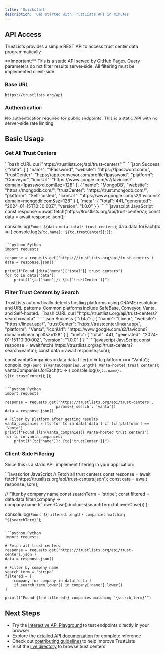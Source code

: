 ```yaml
---
title: 'Quickstart'
description: 'Get started with TrustLists API in minutes'
---
```


## API Access

TrustLists provides a simple REST API to access trust center data programmatically.

<Warning>
**Important:** This is a static API served by GitHub Pages. Query parameters do not filter results server-side. All filtering must be implemented client-side.
</Warning>

### Base URL

```
https://trustlists.org/api
```

### Authentication

<Note>
No authentication required for public endpoints. This is a static API with no server-side rate limiting.
</Note>

## Basic Usage

### Get All Trust Centers

<RequestExample>
```bash cURL
curl "https://trustlists.org/api/trust-centers"
```
</RequestExample>

<ResponseExample>
```json Success
{
  "data": [
    {
      "name": "1Password",
      "website": "https://1password.com/",
      "trustCenter": "https://app.conveyor.com/profile/1password",
      "platform": "Conveyor",
      "iconUrl": "https://www.google.com/s2/favicons?domain=1password.com&sz=128"
    },
    {
      "name": "MongoDB",
      "website": "https://mongodb.com/",
      "trustCenter": "https://trust.mongodb.com/",
      "platform": "Self-hosted",
      "iconUrl": "https://www.google.com/s2/favicons?domain=mongodb.com&sz=128"
    }
  ],
  "meta": {
    "total": 441,
    "generated": "2024-01-15T10:30:00Z",
    "version": "1.0.0"
  }
}
```
</ResponseExample>

<CodeGroup>
```javascript JavaScript
const response = await fetch('https://trustlists.org/api/trust-centers');
const data = await response.json();

console.log(`Found ${data.meta.total} trust centers`);
data.data.forEach(tc => {
  console.log(`${tc.name}: ${tc.trustCenter}`);
});
```

```python Python
import requests

response = requests.get('https://trustlists.org/api/trust-centers')
data = response.json()

print(f"Found {data['meta']['total']} trust centers")
for tc in data['data']:
    print(f"{tc['name']}: {tc['trustCenter']}")
```
</CodeGroup>

### Filter Trust Centers by Search

<Tip>
TrustLists automatically detects hosting platforms using CNAME resolution and URL patterns. Common platforms include SafeBase, Conveyor, Vanta, and Self-hosted.
</Tip>

<RequestExample>
```bash cURL
curl "https://trustlists.org/api/trust-centers?search=vanta"
```
</RequestExample>

<ResponseExample>
```json Success
{
  "data": [
    {
      "name": "Linear",
      "website": "https://linear.app/",
      "trustCenter": "https://trustcenter.linear.app/",
      "platform": "Vanta",
      "iconUrl": "https://www.google.com/s2/favicons?domain=linear.app&sz=128"
    }
  ],
  "meta": {
    "total": 441,
    "generated": "2024-01-15T10:30:00Z",
    "version": "1.0.0"
  }
}
```
</ResponseExample>

<CodeGroup>
```javascript JavaScript
const response = await fetch('https://trustlists.org/api/trust-centers?search=vanta');
const data = await response.json();

const vantaCompanies = data.data.filter(tc => tc.platform === 'Vanta');
console.log(`Found ${vantaCompanies.length} Vanta-hosted trust centers`);
vantaCompanies.forEach(tc => {
  console.log(`${tc.name}: ${tc.trustCenter}`);
});
```

```python Python
import requests

response = requests.get('https://trustlists.org/api/trust-centers', 
                       params={'search': 'vanta'})
data = response.json()

# Filter by platform after getting results
vanta_companies = [tc for tc in data['data'] if tc['platform'] == 'Vanta']
print(f"Found {len(vanta_companies)} Vanta-hosted trust centers")
for tc in vanta_companies:
    print(f"{tc['name']}: {tc['trustCenter']}")
```
</CodeGroup>

### Client-Side Filtering

Since this is a static API, implement filtering in your application:

<CodeGroup>
```javascript JavaScript
// Fetch all trust centers
const response = await fetch('https://trustlists.org/api/trust-centers.json');
const data = await response.json();

// Filter by company name
const searchTerm = 'stripe';
const filtered = data.data.filter(company => 
  company.name.toLowerCase().includes(searchTerm.toLowerCase())
);

console.log(`Found ${filtered.length} companies matching "${searchTerm}"`);
```

```python Python
import requests

# Fetch all trust centers
response = requests.get('https://trustlists.org/api/trust-centers.json')
data = response.json()

# Filter by company name
search_term = 'stripe'
filtered = [
    company for company in data['data'] 
    if search_term.lower() in company['name'].lower()
]

print(f"Found {len(filtered)} companies matching '{search_term}'")
```
</CodeGroup>

## Next Steps

- Try the [Interactive API Playground](/api-reference) to test endpoints directly in your browser
- Explore the [detailed API documentation](/api-reference/endpoints) for complete reference
- Check out [contributing guidelines](/contributing/guidelines) to help improve TrustLists
- Visit the [live directory](https://trustlists.org) to browse trust centers
